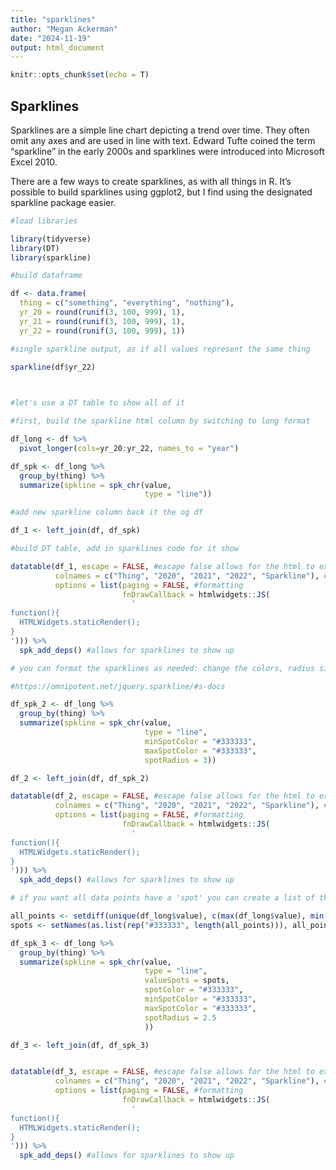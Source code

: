 ---
title: "sparklines"
author: "Megan Ackerman"
date: "2024-11-19"
output: html_document
---

```{r setup, include=FALSE}
knitr::opts_chunk$set(echo = T)
```

## Sparklines

Sparklines are a simple line chart depicting a trend over time. They often omit any axes and are used in line with text. Edward Tufte coined the term "sparkline" in the early 2000s and sparklines were introduced into Microsoft Excel 2010. 

There are a few ways to create sparklines, as with all things in R. It's possible to build sparklines using ggplot2, but I find using the designated sparkline package easier.

```{r data, message=F}
#load libraries

library(tidyverse)
library(DT)
library(sparkline)

#build dataframe

df <- data.frame(
  thing = c("something", "everything", "nothing"),
  yr_20 = round(runif(3, 100, 999), 1),
  yr_21 = round(runif(3, 100, 999), 1),
  yr_22 = round(runif(3, 100, 999), 1))

#single sparkline output, as if all values represent the same thing

sparkline(df$yr_22)

  
```

```{r, message=F}

#let's use a DT table to show all of it

#first, build the sparkline html column by switching to long format  

df_long <- df %>% 
  pivot_longer(cols=yr_20:yr_22, names_to = "year")

df_spk <- df_long %>% 
  group_by(thing) %>% 
  summarize(spkline = spk_chr(value, 
                              type = "line"))

#add new sparkline column back it the og df

df_1 <- left_join(df, df_spk)

#build DT table, add in sparklines code for it show

datatable(df_1, escape = FALSE, #escape false allows for the html to execute
          colnames = c("Thing", "2020", "2021", "2022", "Sparkline"), #column renaming
          options = list(paging = FALSE, #formatting 
                         fnDrawCallback = htmlwidgets::JS(
                           '
function(){
  HTMLWidgets.staticRender();
}
'))) %>%
  spk_add_deps() #allows for sparklines to show up

# you can format the sparklines as needed: change the colors, radius size, which values show up (default is min and max for each sparkline) 

#https://omnipotent.net/jquery.sparkline/#s-docs 

df_spk_2 <- df_long %>% 
  group_by(thing) %>% 
  summarize(spkline = spk_chr(value, 
                              type = "line",
                              minSpotColor = "#333333",
                              maxSpotColor = "#333333",
                              spotRadius = 3))

df_2 <- left_join(df, df_spk_2)

datatable(df_2, escape = FALSE, #escape false allows for the html to execute
          colnames = c("Thing", "2020", "2021", "2022", "Sparkline"), #column renaming
          options = list(paging = FALSE, #formatting 
                         fnDrawCallback = htmlwidgets::JS(
                           '
function(){
  HTMLWidgets.staticRender();
}
'))) %>%
  spk_add_deps() #allows for sparklines to show up

# if you want all data points have a 'spot' you can create a list of the values and use it as argument for what 'spots' should appear

all_points <- setdiff(unique(df_long$value), c(max(df_long$value), min(df_long$value)))
spots <- setNames(as.list(rep("#333333", length(all_points))), all_points)

df_spk_3 <- df_long %>% 
  group_by(thing) %>% 
  summarize(spkline = spk_chr(value, 
                              type = "line",
                              valueSpots = spots,
                              spotColor = "#333333",
                              minSpotColor = "#333333",
                              maxSpotColor = "#333333",
                              spotRadius = 2.5
                              ))

df_3 <- left_join(df, df_spk_3)


datatable(df_3, escape = FALSE, #escape false allows for the html to execute
          colnames = c("Thing", "2020", "2021", "2022", "Sparkline"), #column renaming
          options = list(paging = FALSE, #formatting 
                         fnDrawCallback = htmlwidgets::JS(
                           '
function(){
  HTMLWidgets.staticRender();
}
'))) %>%
  spk_add_deps() #allows for sparklines to show up

  

```

